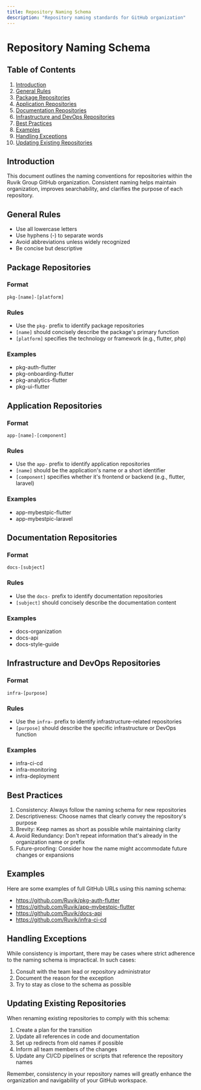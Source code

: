```yaml
---
title: Repository Naming Schema
description: "Repository naming standards for GitHub organization"
---
```


# Repository Naming Schema

## Table of Contents
1. [Introduction](#introduction)
2. [General Rules](#general-rules)
3. [Package Repositories](#package-repositories)
4. [Application Repositories](#application-repositories)
5. [Documentation Repositories](#documentation-repositories)
6. [Infrastructure and DevOps Repositories](#infrastructure-and-devops-repositories)
7. [Best Practices](#best-practices)
8. [Examples](#examples)
9. [Handling Exceptions](#handling-exceptions)
10. [Updating Existing Repositories](#updating-existing-repositories)

## Introduction

This document outlines the naming conventions for repositories within the Ruvik Group GitHub organization. Consistent naming helps maintain organization, improves searchability, and clarifies the purpose of each repository.

## General Rules

- Use all lowercase letters
- Use hyphens (-) to separate words
- Avoid abbreviations unless widely recognized
- Be concise but descriptive

## Package Repositories

### Format
`pkg-[name]-[platform]`

### Rules
- Use the `pkg-` prefix to identify package repositories
- `[name]` should concisely describe the package's primary function
- `[platform]` specifies the technology or framework (e.g., flutter, php)

### Examples
- pkg-auth-flutter
- pkg-onboarding-flutter
- pkg-analytics-flutter
- pkg-ui-flutter

## Application Repositories

### Format
`app-[name]-[component]`

### Rules
- Use the `app-` prefix to identify application repositories
- `[name]` should be the application's name or a short identifier
- `[component]` specifies whether it's frontend or backend (e.g., flutter, laravel)

### Examples
- app-mybestpic-flutter
- app-mybestpic-laravel

## Documentation Repositories

### Format
`docs-[subject]`

### Rules
- Use the `docs-` prefix to identify documentation repositories
- `[subject]` should concisely describe the documentation content

### Examples
- docs-organization
- docs-api
- docs-style-guide

## Infrastructure and DevOps Repositories

### Format
`infra-[purpose]`

### Rules
- Use the `infra-` prefix to identify infrastructure-related repositories
- `[purpose]` should describe the specific infrastructure or DevOps function

### Examples
- infra-ci-cd
- infra-monitoring
- infra-deployment

## Best Practices

1. Consistency: Always follow the naming schema for new repositories
2. Descriptiveness: Choose names that clearly convey the repository's purpose
3. Brevity: Keep names as short as possible while maintaining clarity
4. Avoid Redundancy: Don't repeat information that's already in the organization name or prefix
5. Future-proofing: Consider how the name might accommodate future changes or expansions

## Examples

Here are some examples of full GitHub URLs using this naming schema:

- https://github.com/Ruvik/pkg-auth-flutter
- https://github.com/Ruvik/app-mybestpic-flutter
- https://github.com/Ruvik/docs-api
- https://github.com/Ruvik/infra-ci-cd

## Handling Exceptions

While consistency is important, there may be cases where strict adherence to the naming schema is impractical. In such cases:

1. Consult with the team lead or repository administrator
2. Document the reason for the exception
3. Try to stay as close to the schema as possible

## Updating Existing Repositories

When renaming existing repositories to comply with this schema:

1. Create a plan for the transition
2. Update all references in code and documentation
3. Set up redirects from old names if possible
4. Inform all team members of the changes
5. Update any CI/CD pipelines or scripts that reference the repository names

Remember, consistency in your repository names will greatly enhance the organization and navigability of your GitHub workspace.
